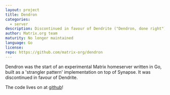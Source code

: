 ```yaml
---
layout: project
title: Dendron
categories:
  - server
description: Discontinued in favour of Dendrite ("Dendron, done right")
author: Matrix.org team
maturity: No longer maintained
language: Go
license: 
repo: https://github.com/matrix-org/dendron
---
```


Dendron was the start of an experimental Matrix homeserver written in Go, built as a 'strangler pattern' implementation on top of Synapse.  It was discontinued in favour of Dendrite.

The code lives on at [github](https://github.com/matrix-org/dendron)!


